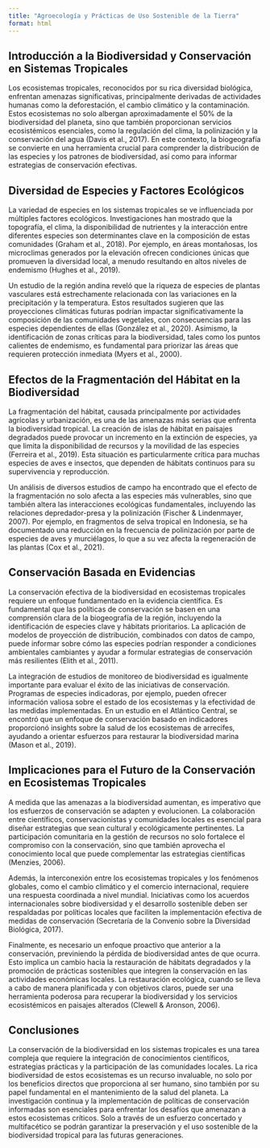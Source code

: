 ```yaml
---
title: "Agroecología y Prácticas de Uso Sostenible de la Tierra"
format: html
---
```


## Introducción a la Biodiversidad y Conservación en Sistemas Tropicales

Los ecosistemas tropicales, reconocidos por su rica diversidad biológica, enfrentan amenazas significativas, principalmente derivadas de actividades humanas como la deforestación, el cambio climático y la contaminación. Estos ecosistemas no solo albergan aproximadamente el 50% de la biodiversidad del planeta, sino que también proporcionan servicios ecosistémicos esenciales, como la regulación del clima, la polinización y la conservación del agua (Davis et al., 2017). En este contexto, la biogeografía se convierte en una herramienta crucial para comprender la distribución de las especies y los patrones de biodiversidad, así como para informar estrategias de conservación efectivas.

## Diversidad de Especies y Factores Ecológicos

La variedad de especies en los sistemas tropicales se ve influenciada por múltiples factores ecológicos. Investigaciones han mostrado que la topografía, el clima, la disponibilidad de nutrientes y la interacción entre diferentes especies son determinantes clave en la composición de estas comunidades (Graham et al., 2018). Por ejemplo, en áreas montañosas, los microclimas generados por la elevación ofrecen condiciones únicas que promueven la diversidad local, a menudo resultando en altos niveles de endemismo (Hughes et al., 2019).

Un estudio de la región andina reveló que la riqueza de especies de plantas vasculares está estrechamente relacionada con las variaciones en la precipitación y la temperatura. Estos resultados sugieren que las proyecciones climáticas futuras podrían impactar significativamente la composición de las comunidades vegetales, con consecuencias para las especies dependientes de ellas (González et al., 2020). Asimismo, la identificación de zonas críticas para la biodiversidad, tales como los puntos calientes de endemismo, es fundamental para priorizar las áreas que requieren protección inmediata (Myers et al., 2000).

## Efectos de la Fragmentación del Hábitat en la Biodiversidad

La fragmentación del hábitat, causada principalmente por actividades agrícolas y urbanización, es una de las amenazas más serias que enfrenta la biodiversidad tropical. La creación de islas de hábitat en paisajes degradados puede provocar un incremento en la extinción de especies, ya que limita la disponibilidad de recursos y la movilidad de las especies (Ferreira et al., 2019). Esta situación es particularmente crítica para muchas especies de aves e insectos, que dependen de hábitats continuos para su supervivencia y reproducción.

Un análisis de diversos estudios de campo ha encontrado que el efecto de la fragmentación no solo afecta a las especies más vulnerables, sino que también altera las interacciones ecológicas fundamentales, incluyendo las relaciones depredador-presa y la polinización (Fischer & Lindenmayer, 2007). Por ejemplo, en fragmentos de selva tropical en Indonesia, se ha documentado una reducción en la frecuencia de polinización por parte de especies de aves y murciélagos, lo que a su vez afecta la regeneración de las plantas (Cox et al., 2021).

## Conservación Basada en Evidencias

La conservación efectiva de la biodiversidad en ecosistemas tropicales requiere un enfoque fundamentado en la evidencia científica. Es fundamental que las políticas de conservación se basen en una comprensión clara de la biogeografía de la región, incluyendo la identificación de especies clave y hábitats prioritarios. La aplicación de modelos de proyección de distribución, combinados con datos de campo, puede informar sobre cómo las especies podrían responder a condiciones ambientales cambiantes y ayudar a formular estrategias de conservación más resilientes (Elith et al., 2011).

La integración de estudios de monitoreo de biodiversidad es igualmente importante para evaluar el éxito de las iniciativas de conservación. Programas de especies indicadoras, por ejemplo, pueden ofrecer información valiosa sobre el estado de los ecosistemas y la efectividad de las medidas implementadas. En un estudio en el Atlántico Central, se encontró que un enfoque de conservación basado en indicadores proporcionó insights sobre la salud de los ecosistemas de arrecifes, ayudando a orientar esfuerzos para restaurar la biodiversidad marina (Mason et al., 2019).

## Implicaciones para el Futuro de la Conservación en Ecosistemas Tropicales

A medida que las amenazas a la biodiversidad aumentan, es imperativo que los esfuerzos de conservación se adapten y evolucionen. La colaboración entre científicos, conservacionistas y comunidades locales es esencial para diseñar estrategias que sean cultural y ecológicamente pertinentes. La participación comunitaria en la gestión de recursos no solo fortalece el compromiso con la conservación, sino que también aprovecha el conocimiento local que puede complementar las estrategias científicas (Menzies, 2006).

Además, la interconexión entre los ecosistemas tropicales y los fenómenos globales, como el cambio climático y el comercio internacional, requiere una respuesta coordinada a nivel mundial. Iniciativas como los acuerdos internacionales sobre biodiversidad y el desarrollo sostenible deben ser respaldadas por políticas locales que faciliten la implementación efectiva de medidas de conservación (Secretaría de la Convenio sobre la Diversidad Biológica, 2017).

Finalmente, es necesario un enfoque proactivo que anterior a la conservación, previniendo la pérdida de biodiversidad antes de que ocurra. Esto implica un cambio hacia la restauración de hábitats degradados y la promoción de prácticas sostenibles que integren la conservación en las actividades económicas locales. La restauración ecológica, cuando se lleva a cabo de manera planificada y con objetivos claros, puede ser una herramienta poderosa para recuperar la biodiversidad y los servicios ecosistémicos en paisajes alterados (Clewell & Aronson, 2006).

## Conclusiones

La conservación de la biodiversidad en los sistemas tropicales es una tarea compleja que requiere la integración de conocimientos científicos, estrategias prácticas y la participación de las comunidades locales. La rica biodiversidad de estos ecosistemas es un recurso invaluable, no solo por los beneficios directos que proporciona al ser humano, sino también por su papel fundamental en el mantenimiento de la salud del planeta. La investigación continua y la implementación de políticas de conservación informadas son esenciales para enfrentar los desafíos que amenazan a estos ecosistemas críticos. Solo a través de un esfuerzo concertado y multifacético se podrán garantizar la preservación y el uso sostenible de la biodiversidad tropical para las futuras generaciones.
